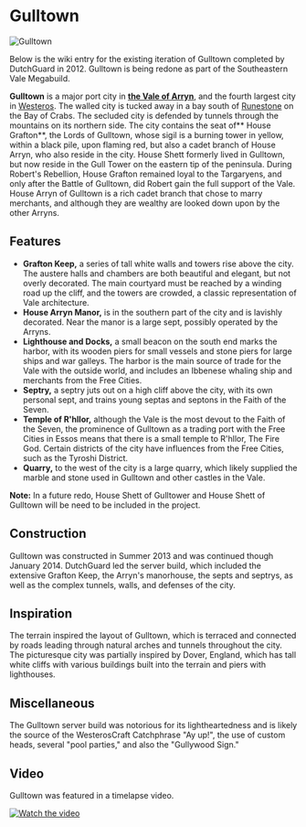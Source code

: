 

# Gulltown

<Image src="https://cdn.sanity.io/images/1as7cn02/production/abc445355d317f80c35275ac5a7d1f6861f62500-1280x720.png?w=976&h=350&fit=crop&crop=center&auto=format" alt="Gulltown" width={976} height={350}  />

<ProjectDetails
  floatRight
  region="Vale"
  house="House Grafton"
  type="City"
  status="Redo In Progress"
  warp="/warp gulltown"
  projectLead="Emoticone11 (fmrly DutchGuard)"
  dateStarted="August 16, 2022"
  dateCompleted="Invalid Date"
/>

Below is the wiki entry for the existing iteration of Gulltown completed by DutchGuard in 2012. Gulltown is being redone as part of the Southeastern Vale Megabuild. 

**Gulltown** is a major port city in [**the Vale of Arryn**](https://westeroscraft.fandom.com/wiki/The_Vale), and the fourth largest city in [Westeros](https://westeroscraft.fandom.com/wiki/Builds). The walled city is tucked away in a bay south of [Runestone](https://westeroscraft.fandom.com/wiki/Runestone) on the Bay of Crabs. The secluded city is defended by tunnels through the mountains on its northern side. The city contains the seat of** House Grafton**, the Lords of Gulltown, whose sigil is a burning tower in yellow, within a black pile, upon flaming red, but also a cadet branch of House Arryn, who also reside in the city. House Shett formerly lived in Gulltown, but now reside in the Gull Tower on the eastern tip of the peninsula. During Robert's Rebellion, House Grafton remained loyal to the Targaryens, and only after the Battle of Gulltown, did Robert gain the full support of the Vale. House Arryn of Gulltown is a rich cadet branch that chose to marry merchants, and although they are wealthy are looked down upon by the other Arryns.

## Features

* **Grafton Keep,** a series of tall white walls and towers rise above the city. The austere halls and chambers are both beautiful and elegant, but not overly decorated. The main courtyard must be reached by a winding road up the cliff, and the towers are crowded, a classic representation of Vale architecture.
* **House Arryn Manor,** is in the southern part of the city and is lavishly decorated. Near the manor is a large sept, possibly operated by the Arryns.
* **Lighthouse and Docks,** a small beacon on the south end marks the harbor, with its wooden piers for small vessels and stone piers for large ships and war galleys. The harbor is the main source of trade for the Vale with the outside world, and includes an Ibbenese whaling ship and merchants from the Free Cities.
* **Septry,** a septry juts out on a high cliff above the city, with its own personal sept, and trains young septas and septons in the Faith of the Seven.
* **Temple of R'hllor,** although the Vale is the most devout to the Faith of the Seven, the prominence of Gulltown as a trading port with the Free Cities in Essos means that there is a small temple to R'hllor, The Fire God. Certain districts of the city have influences from the Free Cities, such as the Tyroshi District.
* **Quarry,** to the west of the city is a large quarry, which likely supplied the marble and stone used in Gulltown and other castles in the Vale.

**Note:** In a future redo, House Shett of Gulltower and House Shett of Gulltown will be need to be included in the project.

## Construction

Gulltown was constructed in Summer 2013 and was continued though January 2014. DutchGuard led the server build, which included the extensive Grafton Keep, the Arryn's manorhouse, the septs and septrys, as well as the complex tunnels, walls, and defenses of the city.

## Inspiration

The terrain inspired the layout of Gulltown, which is terraced and connected by roads leading through natural arches and tunnels throughout the city. The picturesque city was partially inspired by Dover, England, which has tall white cliffs with various buildings built into the terrain and piers with lighthouses.

## Miscellaneous

The Gulltown server build was notorious for its lightheartedness and is likely the source of the WesterosCraft Catchphrase "Ay up!", the use of custom heads, several "pool parties," and also the "Gullywood Sign."

## Video

Gulltown was featured in a timelapse video.  



[![Watch the video](https://img.youtube.com/vi/M6jtixhQs2M/0.jpg)](https://www.youtube.com/embed/M6jtixhQs2M)